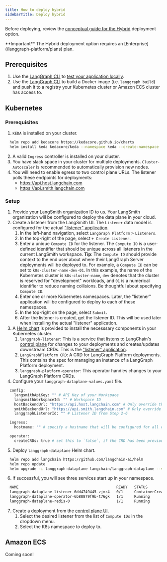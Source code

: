 ```yaml
---
title: How to deploy hybrid
sidebarTitle: Deploy hybrid
---
```

Before deploying, review the [conceptual guide for the Hybrid](/langgraph-platform/hybrid) deployment option.

<Info>
  **Important**
  The Hybrid deployment option requires an [Enterprise](/langgraph-platform/plans) plan.
</Info>

## Prerequisites

1. Use the [LangGraph CLI](/langgraph-platform/langgraph-cli) to [test your application locally](/langgraph-platform/local-server).
2. Use the [LangGraph CLI](/langgraph-platform/langgraph-cli) to build a Docker image (i.e. `langgraph build`) and push it to a registry your Kubernetes cluster or Amazon ECS cluster has access to.

## Kubernetes

### Prerequisites

1. `KEDA` is installed on your cluster.
```bash
  helm repo add kedacore https://kedacore.github.io/charts
  helm install keda kedacore/keda --namespace keda --create-namespace
```
2. A valid `Ingress` controller is installed on your cluster.
3. You have slack space in your cluster for multiple deployments. `Cluster-Autoscaler` is recommended to automatically provision new nodes.
4. You will need to enable egress to two control plane URLs. The listener polls these endpoints for deployments:
    - https://api.host.langchain.com
    - https://api.smith.langchain.com

### Setup

1. Provide your LangSmith organization ID to us. Your LangSmith organization will be configured to deploy the data plane in your cloud.
2. Create a listener from the LangSmith UI. The `Listener` data model is configured for the actual ["listener" application](./data-plane#”listener”-application).
    1. In the left-hand navigation, select `LangGraph Platform` > `Listeners`.
    2. In the top-right of the page, select `+ Create Listener`.
    3. Enter a unique `Compute ID` for the listener. The `Compute ID` is a user-defined identifier that should be unique across all listeners in the current LangSmith workspace. **Tip**: The `Compute ID` should provide context to the end user about where their LangGraph Server deployments will be deployed to. For example, a `Compute ID` can be set to `k8s-cluster-name-dev-01`. In this example, the name of the Kubernetes cluster is `k8s-cluster-name`, `dev` denotes that the cluster is reserved for "development" workloads, and `01` is a numerical identifier to reduce naming collisions. Be thoughtful about specifying `Compute ID`.
    4. Enter one or more Kubernetes namespaces. Later, the "listener" application will be configured to deploy to each of these namespaces.
    5. In the top-right on the page, select `Submit`.
    6. After the listener is created, get the listener ID. This will be used later when installing the actual "listener" application.
3. A [Helm chart](https://github.com/langchain-ai/helm/tree/main/charts/langgraph-dataplane) is provided to install the necesssary components in your Kubernetes cluster.
    1. `langgraph-listener`: This is a service that listens to LangChain's [control plane](/langgraph-platform/control-plane) for changes to your deployments and creates/updates downstream CRDs. This is the ["listener" application](./data-plane#”listener”-application).
    2. `LangGraphPlatform CRD`: A CRD for LangGraph Platform deployments. This contains the spec for managing an instance of a LangGraph Platform deployment.
    3. `langgraph-platform-operator`: This operator handles changes to your LangGraph Platform CRDs.
4. Configure your `langgraph-dataplane-values.yaml` file.
```bash
  config:
    langsmithApiKey: "" # API Key of your Workspace
    langsmithWorkspaceId: "" # Workspace ID
    hostBackendUrl: "https://api.host.langchain.com" # Only override this if on EU
    smithBackendUrl: "https://api.smith.langchain.com" # Only override this if on EU
    langgraphListenerId: "" # Listener ID from Step 2-6

  ingress:
    hostname: "" # specify a hostname that will be configured for all deployments

  operator:
    createCRDs: true # set this to `false`, if the CRD has been previously installed
```
5. Deploy `langgraph-dataplane` Helm chart.
```bash
  helm repo add langchain https://github.com/langchain-ai/helm
  helm repo update
  helm upgrade -i langgraph-dataplane langchain/langgraph-dataplane --values langgraph-dataplane-values.yaml --wait --debug
```
6. If successful, you will see three services start up in your namespace.
```bash
  NAME                                            READY   STATUS              RESTARTS   AGE
  langgraph-dataplane-listener-6dd4749445-zjmr4   0/1     ContainerCreating   0          26s
  langgraph-dataplane-operator-6b88879f9b-t76gk   1/1     Running             0          26s
  langgraph-dataplane-redis-0                     1/1     Running             0          25s
```

7. Create a deployment from the [control plane UI](/langgraph-platform/control-plane#control-plane-ui).
    1. Select the desired listener from the list of `Compute IDs` in the dropdown menu.
    1. Select the K8s namespace to deploy to.

## Amazon ECS

Coming soon!
